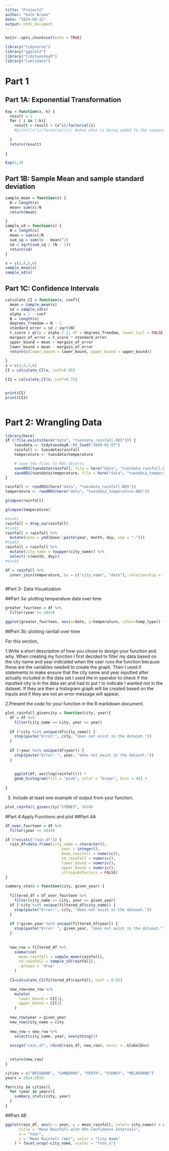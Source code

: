 ```yaml
---
title: "Project2"
author: "Kate Brown"
date: "2024-09-12"
output: html_document
---
```


```r
knitr::opts_chunk$set(echo = TRUE)

library("tidyverse")
library("ggplot2")
library("tidytuesdayR")
library("lubridate")
```



# Part 1   
## Part 1A: Exponential Transformation

```r
Exp = function(x, k) {
  result = 1
  for ( i in 1:k){
    result = result + (x^i)/factorial(i)
    #print((x^i)/factorial(i)) #show what is being added to the sequence each time
    
  }
  return(result)
  
}

Exp(2,3)

```

## Part 1B: Sample Mean and sample standard deviation

```r
sample_mean = function(x) {
  N = length(x)
  mean= sum(x)/N
  return(mean)

}
sample_sd = function(x) {
  N = length(x)
  mean = sum(x)/N
  sum_sq = sum((x - mean)^2)
  sd = sqrt(sum_sq / (N - 1))
  return(sd)
}

x = c(2,4,5,6)
sample_mean(x)
sample_sd(x)
```

## Part 1C: Confidence Intervals 
```r
calculate_CI = function(x, conf){
  mean = sample_mean(x)
  sd = sample_sd(x)
  alpha = 1 - conf
  N = length(x)
  degrees_freedom = N - 1
  standard_error = sd / sqrt(N)
  t_score = qt(p = alpha / 2, df = degrees_freedom, lower.tail = FALSE)
  margain_of_error = t_score * standard_error
  upper_bound = mean + margain_of_error
  lower_bound = mean - margain_of_error
  return(c(lower_bound = lower_bound, upper_bound = upper_bound))
  
}
x = c(2,4,5,6)
CI = calculate_CI(x, conf=0.95)

CI2 = calculate_CI(x, conf=0.75)


print(CI)
print(CI2)



```

# Part 2: Wrangling Data
```r

library(here)
if (!file.exists(here("data", "tuesdata_rainfall.RDS"))) {
    tuesdata <- tidytuesdayR::tt_load("2020-01-07")
    rainfall <- tuesdata$rainfall
    temperature <- tuesdata$temperature

    # save the files to RDS objects
    saveRDS(tuesdata$rainfall, file = here("data", "tuesdata_rainfall.RDS"))
    saveRDS(tuesdata$temperature, file = here("data", "tuesdata_temperature.RDS"))
}

rainfall <- readRDS(here("data", "tuesdata_rainfall.RDS"))
temperature <- readRDS(here("data", "tuesdata_temperature.RDS"))

glimpse(rainfall)
```
```r
glimpse(temperature)
```
```r
#task1
rainfall = drop_na(rainfall)
#task2
rainfall = rainfall %>%
  mutate(date = ymd(base::paste(year, month, day, sep = "-"))) 
#task3
rainfall = rainfall %>%
  mutate(city_name = toupper(city_name)) %>%
  select(-c(month, day))
#task4
```


```r

df = rainfall %>%
  inner_join(temperature, by = c("city_name", "date"), relationship = "many-to-many")



```


#Part 3- Data Visualization

##Part 3a: plotting temperature data over time
```r
greater_fourteen = df %>%
  filter(year >= 2014) 

ggplot(greater_fourteen, aes(x=date, y=temperature, color=temp_type)) + geom_line() + facet_wrap(~city_name) + labs(title = "Temperature over Time by City", x = "Date", y = "Temperature in Celsius", color = "Temperature Type", caption="Kate Brown", subtitle = "The city of Canberra reached the lowest temperatures compared to other \ncities. Melbourne minimum temperatures Brisbane maximum \ntemperatures have the least variability.")
```

##Part 3b: plotting rainfall over time

For this section,

1.Write a short description of how you chose to design your function and why.
  When creating my function I first decided to filter my data based on the city name and year indicated when the user runs the function because these are the variables needed to create the graph. Then I used if statements to make ensure that the city name and year inputted after actually included in the data set.I used the in operator to check if the inputted city is in the data set and had to put ! to indicate I wanted not in the dataset. If they are then a histogram graph will be created based on the inputs and if they are not an error message will appear. 


2.Present the code for your function in the R markdown document.
```r
plot_rainfall_givencity = function(city, year){
  df = df %>%
    filter(city_name == city, year == year) 
  
  if (!city %in% unique(df$city_name)) {
    stop(paste("Error:", city, "does not exist in the dataset."))
  }
  
  if (!year %in% unique(df$year)) {
    stop(paste("Error: ", year, "does not exist in the dataset."))
  }
  
  
    ggplot(df, aes(log(rainfall))) +
    geom_histogram(fill = "pink", color = "brown", bins = 40) +             labs(title = paste( "Log Transformed Rainfall over time in", city, "in", year), x= "Log of Rainfall", y= "Count", caption = "Kate Brown", subtitle = "The log transformed rainfall over time decreases as thecount increases.")
    
}
```

3. Include at least one example of output from your function.
```r
plot_rainfall_givencity("SYDNEY", 2010)
```


#Part 4:Apply Functions and plot
##Part 4A

```r
df_over_fourteen = df %>%
  filter(year >= 2014)

if (!exists("rain_df")) {
  rain_df=data.frame(city_name = character(),
                         year = integer(),
                         mean_rainfall = numeric(),
                         sd_rainfall = numeric(),
                         lower_bound = numeric(),
                         upper_bound = numeric(),
                         stringsAsFactors = FALSE)
}

summary_stats = function(city, given_year) {
  
  filtered_df = df_over_fourteen %>%
    filter(city_name == city, year == given_year)
  if (!city %in% unique(filtered_df$city_name)) {
    stop(paste("Error:", city, "does not exist in the dataset."))
  }
  
  if (!given_year %in% unique(filtered_df$year)) {
    stop(paste("Error: ", given_year, "does not exist in the dataset."))
  }
  
  
  new_row = filtered_df %>%
    summarise(
      mean_rainfall = sample_mean(rainfall),           
      sd_rainfall = sample_sd(rainfall),                                  
      .groups = 'drop'                                  
    )
  
  CI=calculate_CI(filtered_df$rainfall, conf = 0.95)

  new_row=new_row %>%
    mutate(
      lower_bound = CI[1],  
      upper_bound = CI[2]   
    )
  
  new_row$year = given_year
  new_row$city_name = city
  
  new_row = new_row %>%
    select(city_name, year, everything())
  
  assign("rain_df", rbind(rain_df, new_row), envir = .GlobalEnv)

  
  return(new_row)
}

cities = c("BRISBANE", "CANBERRA", "PERTH", "SYDNEY", "MELBOURNE")
years = 2014:2019

for(city in cities){
  for (year in years){
    summary_stats(city, year)
  }
}


```


##Part 4B
```r
ggplot(rain_df, aes(x = year, y = mean_rainfall, color= city_name)) + geom_point(size = 2) + geom_line(aes(group=city_name), size = 0.4)+ geom_errorbar(aes(ymin = lower_bound, ymax = upper_bound)) + labs(
      title = "Mean Rainfall with 95% Confidence Intervals",
      x = "Year",
      y = "Mean Rainfall (mm)", color = "City Name"
    ) + facet_wrap(~city_name, scales = "free_x")
```



